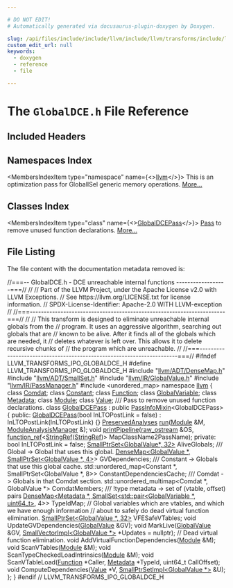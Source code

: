 ```yaml
---

# DO NOT EDIT!
# Automatically generated via docusaurus-plugin-doxygen by Doxygen.

slug: /api/files/include/include/llvm/include/llvm/transforms/include/llvm/transforms/ipo/globaldce-h
custom_edit_url: null
keywords:
  - doxygen
  - reference
  - file

---
```





# The `GlobalDCE.h` File Reference

<DoxygenPage pluginConfig={pluginConfig}>



## Included Headers

<IncludesList>
<IncludesListItem
  filePath="llvm/ADT/DenseMap.h"
  permalink="/docs/api/files/include/include/llvm/include/llvm/adt/densemap-h"
  isLocal="true" />
<IncludesListItem
  filePath="llvm/ADT/SmallSet.h"
  permalink="/docs/api/files/include/include/llvm/include/llvm/adt/smallset-h"
  isLocal="true" />
<IncludesListItem
  filePath="llvm/IR/GlobalValue.h"
  permalink="/docs/api/files/include/include/llvm/include/llvm/ir/globalvalue-h"
  isLocal="true" />
<IncludesListItem
  filePath="llvm/IR/PassManager.h"
  permalink="/docs/api/files/include/include/llvm/include/llvm/ir/passmanager-h"
  isLocal="true" />
<IncludesListItem
  filePath="unordered_map"
  permalink=""
  isLocal="false" />
</IncludesList>

## Namespaces Index

<MembersIndex>

<MembersIndexItem
  type="namespace"
  name={<><a href="/docs/api/namespaces/llvm">llvm</a></>}>
This is an optimization pass for GlobalISel generic memory operations. <a href="/docs/api/namespaces/llvm/#details">More...</a>
</MembersIndexItem>

</MembersIndex>

## Classes Index

<MembersIndex>

<MembersIndexItem
  type="class"
  name={<><a href="/docs/api/classes/llvm/globaldcepass">GlobalDCEPass</a></>}>
<a href="/docs/api/classes/llvm/pass">Pass</a> to remove unused function declarations. <a href="/docs/api/classes/llvm/globaldcepass/#details">More...</a>
</MembersIndexItem>

</MembersIndex>


## File Listing

The file content with the documentation metadata removed is:

<ProgramListing>

<Link id="l00001" /><CodeLine lineNumber="1"><span class="doxyHighlightComment">//===-- GlobalDCE.h - DCE unreachable internal functions ------------------===//</span></CodeLine>
<Link id="l00002" /><CodeLine lineNumber="2"><span class="doxyHighlightComment">//</span></CodeLine>
<Link id="l00003" /><CodeLine lineNumber="3"><span class="doxyHighlightComment">// Part of the LLVM Project, under the Apache License v2.0 with LLVM Exceptions.</span></CodeLine>
<Link id="l00004" /><CodeLine lineNumber="4"><span class="doxyHighlightComment">// See https://llvm.org/LICENSE.txt for license information.</span></CodeLine>
<Link id="l00005" /><CodeLine lineNumber="5"><span class="doxyHighlightComment">// SPDX-License-Identifier: Apache-2.0 WITH LLVM-exception</span></CodeLine>
<Link id="l00006" /><CodeLine lineNumber="6"><span class="doxyHighlightComment">//</span></CodeLine>
<Link id="l00007" /><CodeLine lineNumber="7"><span class="doxyHighlightComment">//===----------------------------------------------------------------------===//</span></CodeLine>
<Link id="l00008" /><CodeLine lineNumber="8"><span class="doxyHighlightComment">//</span></CodeLine>
<Link id="l00009" /><CodeLine lineNumber="9"><span class="doxyHighlightComment">// This transform is designed to eliminate unreachable internal globals from the</span></CodeLine>
<Link id="l00010" /><CodeLine lineNumber="10"><span class="doxyHighlightComment">// program.  It uses an aggressive algorithm, searching out globals that are</span></CodeLine>
<Link id="l00011" /><CodeLine lineNumber="11"><span class="doxyHighlightComment">// known to be alive.  After it finds all of the globals which are needed, it</span></CodeLine>
<Link id="l00012" /><CodeLine lineNumber="12"><span class="doxyHighlightComment">// deletes whatever is left over.  This allows it to delete recursive chunks of</span></CodeLine>
<Link id="l00013" /><CodeLine lineNumber="13"><span class="doxyHighlightComment">// the program which are unreachable.</span></CodeLine>
<Link id="l00014" /><CodeLine lineNumber="14"><span class="doxyHighlightComment">//</span></CodeLine>
<Link id="l00015" /><CodeLine lineNumber="15"><span class="doxyHighlightComment">//===----------------------------------------------------------------------===//</span></CodeLine>
<Link id="l00016" /><CodeLine lineNumber="16"></CodeLine>
<Link id="l00017" /><CodeLine lineNumber="17"><span class="doxyHighlightPreprocessor">#ifndef LLVM&#95;TRANSFORMS&#95;IPO&#95;GLOBALDCE&#95;H</span></CodeLine>
<Link id="l00018" /><CodeLine lineNumber="18"><span class="doxyHighlightPreprocessor">#define LLVM&#95;TRANSFORMS&#95;IPO&#95;GLOBALDCE&#95;H</span></CodeLine>
<Link id="l00019" /><CodeLine lineNumber="19"></CodeLine>
<Link id="l00020" /><CodeLine lineNumber="20"><span class="doxyHighlightPreprocessor">#include &quot;<a href="/docs/api/files/include/include/llvm/include/llvm/adt/densemap-h">llvm/ADT/DenseMap.h</a>&quot;</span></CodeLine>
<Link id="l00021" /><CodeLine lineNumber="21"><span class="doxyHighlightPreprocessor">#include &quot;<a href="/docs/api/files/include/include/llvm/include/llvm/adt/smallset-h">llvm/ADT/SmallSet.h</a>&quot;</span></CodeLine>
<Link id="l00022" /><CodeLine lineNumber="22"><span class="doxyHighlightPreprocessor">#include &quot;<a href="/docs/api/files/include/include/llvm/include/llvm/ir/globalvalue-h">llvm/IR/GlobalValue.h</a>&quot;</span></CodeLine>
<Link id="l00023" /><CodeLine lineNumber="23"><span class="doxyHighlightPreprocessor">#include &quot;<a href="/docs/api/files/include/include/llvm/include/llvm/ir/passmanager-h">llvm/IR/PassManager.h</a>&quot;</span></CodeLine>
<Link id="l00024" /><CodeLine lineNumber="24"><span class="doxyHighlightPreprocessor">#include &lt;unordered&#95;map&gt;</span></CodeLine>
<Link id="l00025" /><CodeLine lineNumber="25"></CodeLine>
<Link id="l00026" /><CodeLine lineNumber="26"><span class="doxyHighlightKeyword">namespace </span><span class="doxyHighlight"><a href="/docs/api/namespaces/llvm">llvm</a> &#123;</span></CodeLine>
<Link id="l00027" /><CodeLine lineNumber="27"><span class="doxyHighlightKeyword">class </span><span class="doxyHighlight"><a href="/docs/api/classes/llvm/comdat">Comdat</a>;</span></CodeLine>
<Link id="l00028" /><CodeLine lineNumber="28"><span class="doxyHighlightKeyword">class </span><span class="doxyHighlight"><a href="/docs/api/classes/llvm/constant">Constant</a>;</span></CodeLine>
<Link id="l00029" /><CodeLine lineNumber="29"><span class="doxyHighlightKeyword">class </span><span class="doxyHighlight"><a href="/docs/api/classes/llvm/function">Function</a>;</span></CodeLine>
<Link id="l00030" /><CodeLine lineNumber="30"><span class="doxyHighlightKeyword">class </span><span class="doxyHighlight"><a href="/docs/api/classes/llvm/globalvariable">GlobalVariable</a>;</span></CodeLine>
<Link id="l00031" /><CodeLine lineNumber="31"><span class="doxyHighlightKeyword">class </span><span class="doxyHighlight"><a href="/docs/api/classes/llvm/metadata">Metadata</a>;</span></CodeLine>
<Link id="l00032" /><CodeLine lineNumber="32"><span class="doxyHighlightKeyword">class </span><span class="doxyHighlight"><a href="/docs/api/classes/llvm/module">Module</a>;</span></CodeLine>
<Link id="l00033" /><CodeLine lineNumber="33"><span class="doxyHighlightKeyword">class </span><span class="doxyHighlight"><a href="/docs/api/classes/llvm/value">Value</a>;</span></CodeLine>
<Link id="l00034" /><CodeLine lineNumber="34"></CodeLine>
<Link id="l00035" /><CodeLine lineNumber="35"><span class="doxyHighlightComment">/// Pass to remove unused function declarations.</span></CodeLine>
<Link id="l00036" /><CodeLine lineNumber="36" lineLink="/docs/api/classes/llvm/globaldcepass"><span class="doxyHighlightKeyword">class </span><span class="doxyHighlight"><a href="/docs/api/classes/llvm/globaldcepass/#ad0b178be358872e3d9fc7330351d61ce">GlobalDCEPass</a> : </span><span class="doxyHighlightKeyword">public</span><span class="doxyHighlight"> <a href="/docs/api/structs/llvm/passinfomixin">PassInfoMixin</a>&lt;GlobalDCEPass&gt; &#123;</span></CodeLine>
<Link id="l00037" /><CodeLine lineNumber="37"><span class="doxyHighlightKeyword">public</span><span class="doxyHighlight">:</span></CodeLine>
<Link id="l00038" /><CodeLine lineNumber="38" lineLink="/docs/api/classes/llvm/globaldcepass/#ad0b178be358872e3d9fc7330351d61ce"><span class="doxyHighlight">  <a href="/docs/api/classes/llvm/globaldcepass/#ad0b178be358872e3d9fc7330351d61ce">GlobalDCEPass</a>(</span><span class="doxyHighlightKeywordType">bool</span><span class="doxyHighlight"> InLTOPostLink = </span><span class="doxyHighlightKeyword">false</span><span class="doxyHighlight">) : InLTOPostLink(InLTOPostLink) &#123;&#125;</span></CodeLine>
<Link id="l00039" /><CodeLine lineNumber="39"></CodeLine>
<Link id="l00040" /><CodeLine lineNumber="40"><span class="doxyHighlight">  <a href="/docs/api/classes/llvm/preservedanalyses">PreservedAnalyses</a> <a href="/docs/api/classes/llvm/globaldcepass/#ae98558816f50b4a9f6f7244b2deadd53">run</a>(<a href="/docs/api/classes/llvm/module">Module</a> &amp;M, <a href="/docs/api/namespaces/llvm/#af9c9208365fd9ce11392b4d79485e259">ModuleAnalysisManager</a> &amp;);</span></CodeLine>
<Link id="l00041" /><CodeLine lineNumber="41"></CodeLine>
<Link id="l00042" /><CodeLine lineNumber="42"><span class="doxyHighlight">  </span><span class="doxyHighlightKeywordType">void</span><span class="doxyHighlight"> <a href="/docs/api/classes/llvm/globaldcepass/#a8826f287bdb4166b59a1f3f9644a9741">printPipeline</a>(<a href="/docs/api/classes/llvm/raw-ostream">raw&#95;ostream</a> &amp;OS,</span></CodeLine>
<Link id="l00043" /><CodeLine lineNumber="43"><span class="doxyHighlight">                     <a href="/docs/api/classes/llvm/function-ref">function&#95;ref</a>&lt;<a href="/docs/api/classes/llvm/stringref">StringRef</a>(<a href="/docs/api/classes/llvm/stringref">StringRef</a>)&gt; MapClassName2PassName);</span></CodeLine>
<Link id="l00044" /><CodeLine lineNumber="44"></CodeLine>
<Link id="l00045" /><CodeLine lineNumber="45"><span class="doxyHighlightKeyword">private</span><span class="doxyHighlight">:</span></CodeLine>
<Link id="l00046" /><CodeLine lineNumber="46"><span class="doxyHighlight">  </span><span class="doxyHighlightKeywordType">bool</span><span class="doxyHighlight"> InLTOPostLink = </span><span class="doxyHighlightKeyword">false</span><span class="doxyHighlight">;</span></CodeLine>
<Link id="l00047" /><CodeLine lineNumber="47"></CodeLine>
<Link id="l00048" /><CodeLine lineNumber="48"><span class="doxyHighlight">  <a href="/docs/api/classes/llvm/smallptrset">SmallPtrSet&lt;GlobalValue&#42;, 32&gt;</a> AliveGlobals;</span></CodeLine>
<Link id="l00049" /><CodeLine lineNumber="49"></CodeLine>
<Link id="l00050" /><CodeLine lineNumber="50"><span class="doxyHighlightComment">  /// Global -&gt; Global that uses this global.</span></CodeLine>
<Link id="l00051" /><CodeLine lineNumber="51"><span class="doxyHighlight">  <a href="/docs/api/classes/llvm/densemap">DenseMap&lt;GlobalValue &#42;, SmallPtrSet&lt;GlobalValue &#42;, 4&gt;</a>&gt; GVDependencies;</span></CodeLine>
<Link id="l00052" /><CodeLine lineNumber="52"></CodeLine>
<Link id="l00053" /><CodeLine lineNumber="53"><span class="doxyHighlightComment">  /// Constant -&gt; Globals that use this global cache.</span></CodeLine>
<Link id="l00054" /><CodeLine lineNumber="54"><span class="doxyHighlight">  std::unordered&#95;map&lt;Constant &#42;, SmallPtrSet&lt;GlobalValue &#42;, 8&gt;&gt;</span></CodeLine>
<Link id="l00055" /><CodeLine lineNumber="55"><span class="doxyHighlight">      ConstantDependenciesCache;</span></CodeLine>
<Link id="l00056" /><CodeLine lineNumber="56"></CodeLine>
<Link id="l00057" /><CodeLine lineNumber="57"><span class="doxyHighlightComment">  /// Comdat -&gt; Globals in that Comdat section.</span></CodeLine>
<Link id="l00058" /><CodeLine lineNumber="58"><span class="doxyHighlight">  std::unordered&#95;multimap&lt;Comdat &#42;, GlobalValue &#42;&gt; ComdatMembers;</span></CodeLine>
<Link id="l00059" /><CodeLine lineNumber="59"></CodeLine>
<Link id="l00060" /><CodeLine lineNumber="60"><span class="doxyHighlightComment">  /// !type metadata -&gt; set of (vtable, offset) pairs</span></CodeLine>
<Link id="l00061" /><CodeLine lineNumber="61"><span class="doxyHighlight">  <a href="/docs/api/classes/llvm/densemap">DenseMap&lt;Metadata &#42;, SmallSet&lt;std::pair&lt;GlobalVariable &#42;, uint64&#95;t&gt;</a>, 4&gt;&gt;</span></CodeLine>
<Link id="l00062" /><CodeLine lineNumber="62"><span class="doxyHighlight">      TypeIdMap;</span></CodeLine>
<Link id="l00063" /><CodeLine lineNumber="63"></CodeLine>
<Link id="l00064" /><CodeLine lineNumber="64"><span class="doxyHighlight">  </span><span class="doxyHighlightComment">// Global variables which are vtables, and which we have enough information</span></CodeLine>
<Link id="l00065" /><CodeLine lineNumber="65"><span class="doxyHighlight">  </span><span class="doxyHighlightComment">// about to safely do dead virtual function elimination.</span></CodeLine>
<Link id="l00066" /><CodeLine lineNumber="66"><span class="doxyHighlight">  <a href="/docs/api/classes/llvm/smallptrset">SmallPtrSet&lt;GlobalValue &#42;, 32&gt;</a> VFESafeVTables;</span></CodeLine>
<Link id="l00067" /><CodeLine lineNumber="67"></CodeLine>
<Link id="l00068" /><CodeLine lineNumber="68"><span class="doxyHighlight">  </span><span class="doxyHighlightKeywordType">void</span><span class="doxyHighlight"> UpdateGVDependencies(<a href="/docs/api/classes/llvm/globalvalue">GlobalValue</a> &amp;GV);</span></CodeLine>
<Link id="l00069" /><CodeLine lineNumber="69"><span class="doxyHighlight">  </span><span class="doxyHighlightKeywordType">void</span><span class="doxyHighlight"> MarkLive(<a href="/docs/api/classes/llvm/globalvalue">GlobalValue</a> &amp;GV,</span></CodeLine>
<Link id="l00070" /><CodeLine lineNumber="70"><span class="doxyHighlight">                <a href="/docs/api/classes/llvm/smallvectorimpl">SmallVectorImpl&lt;GlobalValue &#42;&gt;</a> &#42;Updates = </span><span class="doxyHighlightKeyword">nullptr</span><span class="doxyHighlight">);</span></CodeLine>
<Link id="l00071" /><CodeLine lineNumber="71"></CodeLine>
<Link id="l00072" /><CodeLine lineNumber="72"><span class="doxyHighlight">  </span><span class="doxyHighlightComment">// Dead virtual function elimination.</span></CodeLine>
<Link id="l00073" /><CodeLine lineNumber="73"><span class="doxyHighlight">  </span><span class="doxyHighlightKeywordType">void</span><span class="doxyHighlight"> AddVirtualFunctionDependencies(<a href="/docs/api/classes/llvm/module">Module</a> &amp;M);</span></CodeLine>
<Link id="l00074" /><CodeLine lineNumber="74"><span class="doxyHighlight">  </span><span class="doxyHighlightKeywordType">void</span><span class="doxyHighlight"> ScanVTables(<a href="/docs/api/classes/llvm/module">Module</a> &amp;M);</span></CodeLine>
<Link id="l00075" /><CodeLine lineNumber="75"><span class="doxyHighlight">  </span><span class="doxyHighlightKeywordType">void</span><span class="doxyHighlight"> ScanTypeCheckedLoadIntrinsics(<a href="/docs/api/classes/llvm/module">Module</a> &amp;M);</span></CodeLine>
<Link id="l00076" /><CodeLine lineNumber="76"><span class="doxyHighlight">  </span><span class="doxyHighlightKeywordType">void</span><span class="doxyHighlight"> ScanVTableLoad(<a href="/docs/api/classes/llvm/function">Function</a> &#42;Caller, <a href="/docs/api/classes/llvm/metadata">Metadata</a> &#42;TypeId, uint64&#95;t CallOffset);</span></CodeLine>
<Link id="l00077" /><CodeLine lineNumber="77"></CodeLine>
<Link id="l00078" /><CodeLine lineNumber="78"><span class="doxyHighlight">  </span><span class="doxyHighlightKeywordType">void</span><span class="doxyHighlight"> ComputeDependencies(<a href="/docs/api/classes/llvm/value">Value</a> &#42;V, <a href="/docs/api/classes/llvm/smallptrsetimpl">SmallPtrSetImpl&lt;GlobalValue &#42;&gt;</a> &amp;U);</span></CodeLine>
<Link id="l00079" /><CodeLine lineNumber="79"><span class="doxyHighlight">&#125;;</span></CodeLine>
<Link id="l00080" /><CodeLine lineNumber="80"></CodeLine>
<Link id="l00081" /><CodeLine lineNumber="81"><span class="doxyHighlight">&#125;</span></CodeLine>
<Link id="l00082" /><CodeLine lineNumber="82"></CodeLine>
<Link id="l00083" /><CodeLine lineNumber="83"><span class="doxyHighlightPreprocessor">#endif </span><span class="doxyHighlightComment">// LLVM&#95;TRANSFORMS&#95;IPO&#95;GLOBALDCE&#95;H</span></CodeLine>

</ProgramListing>


</DoxygenPage>
